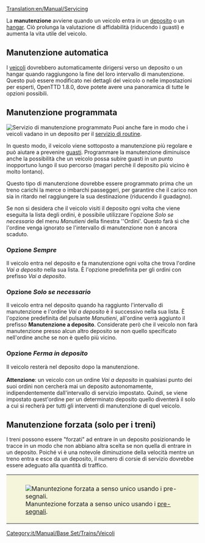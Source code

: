 [[Translation:en/Manual/Servicing]]

La '''manutenzione''' avviene quando un veicolo entra in un [[it/Manual/Depositi|deposito]] o un [[it/Hangar|hangar]]. Ciò prolunga la valutazione di affidabilità (riducendo i guasti) e aumenta la vita utile del veicolo.

== Manutenzione automatica ==
I [[it/Manual/Veicoli|veicoli]] dovrebbero automaticamente dirigersi verso un deposito o un hangar quando raggiungono la fine del loro intervallo di manutenzione. Questo può essere modificato nei dettagli del veicolo o nelle impostazioni per esperti, OpenTTD 1.8.0, dove potete avere una panoramica di tutte le opzioni possibili.

== Manutenzione programmata ==
[[File:it/Manual/Scheduled servicing.png|frame|right|Servizio di manutenzione programmato]] Puoi anche fare in modo che i veicoli vadano in un deposito per il  [[it/Manual/Ordini#manutenzione|servizio di routine]].

In questo modo, il veicolo viene sottoposto a manutenzione più regolare e può aiutare a prevenire [[it/Guasti|guasti]]. Programmare la manutenzione diminuisce anche la possibilità che un veicolo possa subire guasti in un punto inopportuno lungo il suo percorso (magari perchè il deposito più vicino è molto lontano).

Questo tipo di manutenzione dovrebbe essere programmato prima che un treno carichi la merce o imbarchi passeggeri, per garantire che il carico non sia in ritardo nel raggiungere la sua destinazione (riducendo il guadagno).

Se non si desidera che il veicolo visiti il deposito ogni volta che viene eseguita la lista degli ordini, è possibile utilizzare l'opzione ''Solo se necessario'' del menu ''Manutieni'' della finestra ''Ordini'. Questo farà sì che l'ordine venga ignorato se l'intervallo di manutenzione non è ancora scaduto.

=== Opzione ''Sempre''  ===
Il veicolo entra nel deposito e fa manutenzione ogni volta che trova l'ordine ''Vai a deposito'' nella sua lista. È l'opzione predefinita per gli ordini con prefisso ''Vai a deposito''.

=== Opzione ''Solo se necessario'' ===
Il veicolo entra nel deposito quando ha raggiunto l'intervallo di manutenzione e l'ordine ''Vai a deposito'' è il successivo nella sua lista. È l'opzione predefinita del pulsante ''Manutieni'', all'ordine verrà aggiunto il prefisso '''Manutenzione a deposito'''. Considerate però che il veicolo non farà manutenzione presso alcun altro deposito se non quello specificato nell'ordine anche se non è quello più vicino.

=== Opzione ''Ferma in deposito'' ===
Il veicolo resterà nel deposito dopo la manutenzione.
<br /><br />
'''Attenzione''': un veicolo con un ordine ''Vai a deposito'' in qualsiasi punto dei suoi ordini non cercherà mai un deposito autonomamente, indipendentemente dall'intervallo di servizio impostato. Quindi, se viene impostato quest'ordine per un determinato deposito quello diventerà il solo a cui si recherà per tutti gli interventi di manutenzione di quel veicolo.

==Manutenzione forzata (solo per i treni)==
I treni possono essere "forzati" ad entrare in un deposito posizionando le tracce in un modo che non abbiano altra scelta se non quella di entrare in un deposito. Poiché vi è una notevole diminuzione della velocità mentre un treno entra e esce da un deposito, il numero di corsie di servizio dovrebbe essere adeguato alla quantità di traffico.

{|style="border: 0px; margin: 5px auto 25px auto;"
|style="padding: 10px 10px 5px; 10px; background-color: #F5F5DC;"|[[File:en/Manual/Forced servicing.png|center|frame|Manuntezione forzata a senso unico usando i [[it/Manual/Segnali#pre-segnali|pre-segnali]].]]
|}

[[Category:it/Manual/Base Set/Trains/Veicoli]]